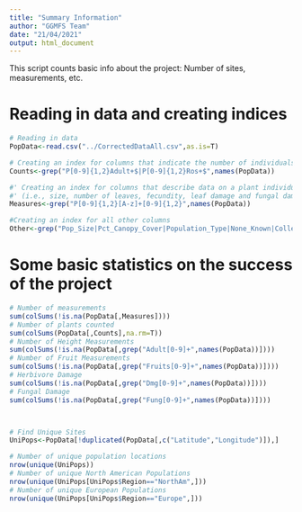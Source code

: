 ```yaml
---
title: "Summary Information"
author: "GGMFS Team"
date: "21/04/2021"
output: html_document
---
```



This script counts basic info about the project: Number of sites, measurements, etc. 

# Reading in data and creating indices
```r
# Reading in data
PopData<-read.csv("../CorrectedDataAll.csv",as.is=T)

# Creating an index for columns that indicate the number of individuals in each plot. 
Counts<-grep("P[0-9]{1,2}Adult+$|P[0-9]{1,2}Ros+$",names(PopData))

#' Creating an index for columns that describe data on a plant individual 
#' (i.e., size, number of leaves, fecundity, leaf damage and fungal damage). 
Measures<-grep("P[0-9]{1,2}[A-z]+[0-9]{1,2}",names(PopData))

#Creating an index for all other columns
Other<-grep("Pop_Size|Pct_Canopy_Cover|Population_Type|None_Known|Collection_Date|Region",names(PopData))

```


# Some basic statistics on the success of the project
```r
# Number of measurements
sum(colSums(!is.na(PopData[,Measures])))
# Number of plants counted
sum(colSums(PopData[,Counts],na.rm=T))
# Number of Height Measurements
sum(colSums(!is.na(PopData[,grep("Adult[0-9]+",names(PopData))])))
# Number of Fruit Measurements
sum(colSums(!is.na(PopData[,grep("Fruits[0-9]+",names(PopData))])))
# Herbivore Damage
sum(colSums(!is.na(PopData[,grep("Dmg[0-9]+",names(PopData))])))
# Fungal Damage
sum(colSums(!is.na(PopData[,grep("Fung[0-9]+",names(PopData))])))



# Find Unique Sites
UniPops<-PopData[!duplicated(PopData[,c("Latitude","Longitude")]),]

# Number of unique population locations
nrow(unique(UniPops))
# Number of unique North American Populations
nrow(unique(UniPops[UniPops$Region=="NorthAm",]))
# Number of unique European Populations
nrow(unique(UniPops[UniPops$Region=="Europe",]))

```





